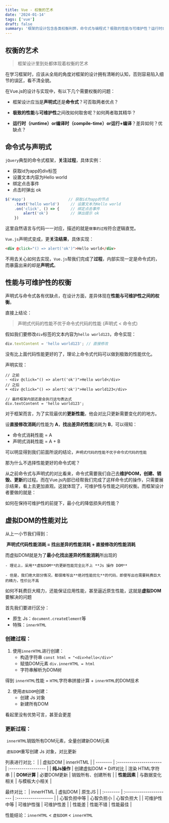 ```yaml
---
title: Vue - 权衡的艺术
date: '2024-01-14'
tags: ['vue']
draft: false
summary: '框架的设计包含各类权衡利弊，命令式与编程式？极致的性能与可维护性？运行时或编译时？'
---
```


<TOCInline toc={props.toc} exclude="Introduction" />

## 权衡的艺术

> 框架设计里到处都体现着权衡的艺术

在学习框架时，应该从全局的角度对框架的设计拥有清晰的认知，否则容易陷入细节的误区，看不清全貌。

在Vue.js的设计与实现中，有以下几个需要权衡的问题：

- 框架设计应当是**声明式**还是**命令式**？可否取两者优点？

- **极致的性能**与**可维护性**之间改如何取舍呢？如何两者取其精华？

- **运行时（runtime）**or**编译时（compile-time）**or**运行+编译**？差异如何？优缺点？

## 命令式与声明式

`jQuery`典型的命令式框架，**关注过程**，具体实例：

- 获取id为app的div标签
- 设置文本内容为Hello world
- 绑定点击事件
- 点击时弹出 ok

```js
$('#app')					// 获取id为app的节点
	.text('hello world')	 // 设置文本为Hello world
	.on('click', () => {	 // 绑定点击事件
    	alert('ok')			 // 弹出提示 ok
	})
```

这里自然语言与代码一一对应，描述的就是`做事的过程`符合逻辑直觉。



`Vue.js`声明式变成，更**关注结果**，具体实现：

```Html
<div @click="() => alert('ok')">Hello world</div>
```

不用去关心如何去实现，`Vue.js`帮我们完成了**过程**，内部实现一定是命令式的，而暴露出来的却是**声明式**。


## 性能与可维护性的权衡

声明式与命令式各有优缺点，在设计方面，差异体现在**性能与可维护性之间的权衡**。

直接上结论：
> 声明式代码的性能不优于命令式代码的性能 (声明式 < 命令式)

假如我们要修改`div`标签的文本内容为`hello world123`，命令实现：
```js
div.textContent = 'hello world123';	// 直接修改
```

没有比上面代码性能更好的了，理论上命令式代码可以做到极致的性能优化。

声明实现：

```diff-js:html
// 之前
- <div @click="() => alert('ok')">Hello world</div>
// 之后
+ <div @click="() => alert('ok')">Hello world123</div>

// 最终框架内部还是会执行这句表达式
div.textContent = 'hello world123';
```

对于框架而言，为了实现最优的**更新性能**，他会对比只更新需要变化的的地方。

设**直接修改消耗**的性能为 **A**，**找出差异的性能**消耗为 **B**，可以得知：

- 命令式消耗性能 = A 
- 声明式消耗性能 = A + B

可以明显得到我们前面所说的结论，`声明式代码的性能不优于命令式代码的性能`

那为什么不选择性能更好的命令式呢？

从之前命令式与声明式的对比看来，命令式需要我们自己去**维护DOM，创建、销毁、更新**的过程。而在Vue.js内部已经帮我们完成了这样命令式的操作，只需要展示结果，看上去更加直观。这就体现了，可维护性与性能之间的权衡。而框架设计者要做的就是：

如何在保持可维护性的前提下，最小化的降低损失的性能？


## 虚拟DOM的性能对比

从上一小节我们得到：

​	**声明式代码性能消耗 = 找出差异的性能消耗 + 直接修改的性能消耗**

而虚拟DOM就是为了**最小化找出差异的性能消耗**所出现的

 	- 理论上，采用**虚拟DOM**的更新性能完全比不上 **Js 操作 DOM**
 	
 	- 但是，我们绝大部分情况，都很难写出**绝对性能优化**的代码，即使写出也需要耗费巨大的精力，性价比不高

如何不耗费巨大精力，还能保证应用性能，甚至逼近原生性能，这就是**虚拟DOM**要解决的问题

首先我们要进行区分：
- 原生 Js：`document.createElement`等<br/>
- 特殊：`innerHTML`

### 创建过程：

1. 使用`innerHTML`进行创建：
   - 构造字符串	`const html = "<div>hello</div>"`
   - 赋值DOM元素     `div.innerHTML = html`
   - 字符串解析为DOM树

得到 `innerHTML`性能 = `HTML`字符串拼接计算 + `innerHTML`的DOM技术

2. 使用`虚拟DOM`创建：
   - 创建 Js 对象
   - 新建所有DOM

看起里没有优势可言，甚至会更差

### 更新过程：

​	`innerHTML`销毁所有DOM元素，全量创建新DOM元素

​	`虚拟DOM`重写创建 Js 对象，对比更新

列表进行对比：
|          | 虚拟DOM | innerHTML |
| -------- | :---------------------- | :------------------ |
| **纯Js操作** | 创建虚拟DOM + Diff对比 | 渲染 HTML字符串 |
| **DOM计算**  | 必要DOM更新 | 销毁所有、创建所有 |
| **性能因素** | 与数据变化相关 | 与模板大小相关     |

最终对比：
|    innerHTML      | 虚拟DOM | 原生JS |
| :-------- | :---------------------- | :------------------ |
| 心智负担中等 | 心智负担小 | 心智负担大 |
| 可维护性中等  | 可维护性强 | 可维护性差 |
| 性能差 | 性能不错 | 性能最佳     |

性能结论：`innerHTML` < `虚拟DOM` < `innerHTML`